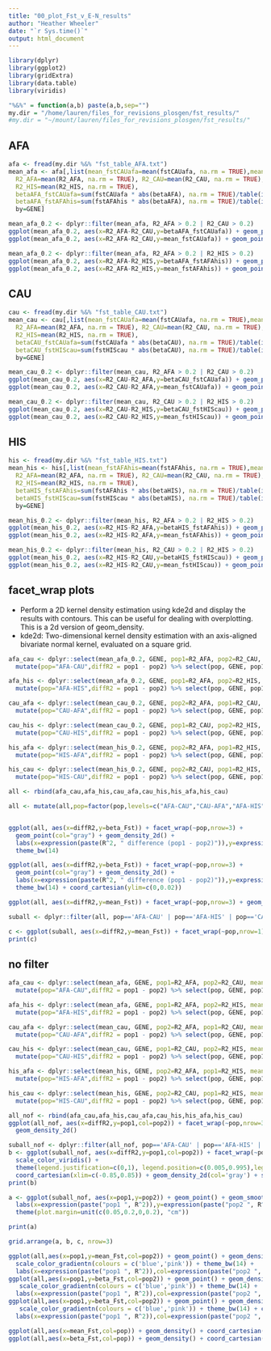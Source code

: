 ```yaml
---
title: "00_plot_Fst_v_E-N_results"
author: "Heather Wheeler"
date: "`r Sys.time()`"
output: html_document
---
```


```r
library(dplyr)
library(ggplot2)
library(gridExtra)
library(data.table)
library(viridis)

"%&%" = function(a,b) paste(a,b,sep="")
my.dir = "/home/lauren/files_for_revisions_plosgen/fst_results/"
#my.dir = "~/mount/lauren/files_for_revisions_plosgen/fst_results/"
```

## AFA 
```r
afa <- fread(my.dir %&% "fst_table_AFA.txt")
mean_afa <- afa[,list(mean_fstCAUafa=mean(fstCAUafa, na.rm = TRUE),mean_fstAFAhis=mean(fstAFAhis, na.rm = TRUE),
  R2_AFA=mean(R2_AFA, na.rm = TRUE), R2_CAU=mean(R2_CAU, na.rm = TRUE), 
  R2_HIS=mean(R2_HIS, na.rm = TRUE), 
  betaAFA_fstCAUafa=sum(fstCAUafa * abs(betaAFA), na.rm = TRUE)/table(is.na(fstCAUafa * betaAFA))[[1]],
  betaAFA_fstAFAhis=sum(fstAFAhis * abs(betaAFA), na.rm = TRUE)/table(is.na(fstAFAhis * betaAFA))[[1]]),
  by=GENE]

mean_afa_0.2 <- dplyr::filter(mean_afa, R2_AFA > 0.2 | R2_CAU > 0.2)
ggplot(mean_afa_0.2, aes(x=R2_AFA-R2_CAU,y=betaAFA_fstCAUafa)) + geom_point() + stat_density_2d(aes(fill = ..level..), geom = "polygon")
ggplot(mean_afa_0.2, aes(x=R2_AFA-R2_CAU,y=mean_fstCAUafa)) + geom_point() + stat_density_2d(aes(fill = ..level..), geom = "polygon")

mean_afa_0.2 <- dplyr::filter(mean_afa, R2_AFA > 0.2 | R2_HIS > 0.2)
ggplot(mean_afa_0.2, aes(x=R2_AFA-R2_HIS,y=betaAFA_fstAFAhis)) + geom_point() + stat_density_2d(aes(fill = ..level..), geom = "polygon")
ggplot(mean_afa_0.2, aes(x=R2_AFA-R2_HIS,y=mean_fstAFAhis)) + geom_point() + stat_density_2d(aes(fill = ..level..), geom = "polygon")
```

## CAU
```r
cau <- fread(my.dir %&% "fst_table_CAU.txt")
mean_cau <- cau[,list(mean_fstCAUafa=mean(fstCAUafa, na.rm = TRUE),mean_fstHIScau=mean(fstHIScau, na.rm = TRUE),
  R2_AFA=mean(R2_AFA, na.rm = TRUE), R2_CAU=mean(R2_CAU, na.rm = TRUE), 
  R2_HIS=mean(R2_HIS, na.rm = TRUE), 
  betaCAU_fstCAUafa=sum(fstCAUafa * abs(betaCAU), na.rm = TRUE)/table(is.na(fstCAUafa * betaCAU))[[1]],
  betaCAU_fstHIScau=sum(fstHIScau * abs(betaCAU), na.rm = TRUE)/table(is.na(fstHIScau * betaCAU))[[1]]),
  by=GENE]

mean_cau_0.2 <- dplyr::filter(mean_cau, R2_AFA > 0.2 | R2_CAU > 0.2)
ggplot(mean_cau_0.2, aes(x=R2_CAU-R2_AFA,y=betaCAU_fstCAUafa)) + geom_point() + stat_density_2d(aes(fill = ..level..), geom = "polygon")
ggplot(mean_cau_0.2, aes(x=R2_CAU-R2_AFA,y=mean_fstCAUafa)) + geom_point() + stat_density_2d(aes(fill = ..level..), geom = "polygon")

mean_cau_0.2 <- dplyr::filter(mean_cau, R2_CAU > 0.2 | R2_HIS > 0.2)
ggplot(mean_cau_0.2, aes(x=R2_CAU-R2_HIS,y=betaCAU_fstHIScau)) + geom_point() + stat_density_2d(aes(fill = ..level..), geom = "polygon")
ggplot(mean_cau_0.2, aes(x=R2_CAU-R2_HIS,y=mean_fstHIScau)) + geom_point() + stat_density_2d(aes(fill = ..level..), geom = "polygon")
```

## HIS
```r
his <- fread(my.dir %&% "fst_table_HIS.txt")
mean_his <- his[,list(mean_fstAFAhis=mean(fstAFAhis, na.rm = TRUE),mean_fstHIScau=mean(fstHIScau, na.rm = TRUE),
  R2_AFA=mean(R2_AFA, na.rm = TRUE), R2_CAU=mean(R2_CAU, na.rm = TRUE), 
  R2_HIS=mean(R2_HIS, na.rm = TRUE), 
  betaHIS_fstAFAhis=sum(fstAFAhis * abs(betaHIS), na.rm = TRUE)/table(is.na(fstAFAhis * betaHIS))[[1]],
  betaHIS_fstHIScau=sum(fstHIScau * abs(betaHIS), na.rm = TRUE)/table(is.na(fstHIScau * betaHIS))[[1]]),
  by=GENE]

mean_his_0.2 <- dplyr::filter(mean_his, R2_AFA > 0.2 | R2_HIS > 0.2)
ggplot(mean_his_0.2, aes(x=R2_HIS-R2_AFA,y=betaHIS_fstAFAhis)) + geom_point() + stat_density_2d(aes(fill = ..level..), geom = "polygon")
ggplot(mean_his_0.2, aes(x=R2_HIS-R2_AFA,y=mean_fstAFAhis)) + geom_point() + stat_density_2d(aes(fill = ..level..), geom = "polygon")

mean_his_0.2 <- dplyr::filter(mean_his, R2_CAU > 0.2 | R2_HIS > 0.2)
ggplot(mean_his_0.2, aes(x=R2_HIS-R2_CAU,y=betaHIS_fstHIScau)) + geom_point() + stat_density_2d(aes(fill = ..level..), geom = "polygon")
ggplot(mean_his_0.2, aes(x=R2_HIS-R2_CAU,y=mean_fstHIScau)) + geom_point() + stat_density_2d(aes(fill = ..level..), geom = "polygon")
```

## facet_wrap plots
- Perform a 2D kernel density estimation using kde2d and display the results with contours. This can be useful for dealing with overplotting. This is a 2d version of geom_density.
- kde2d: Two-dimensional kernel density estimation with an axis-aligned bivariate normal kernel, evaluated on a square grid.
```r
afa_cau <- dplyr::select(mean_afa_0.2, GENE, pop1=R2_AFA, pop2=R2_CAU, mean_Fst=mean_fstCAUafa, beta_Fst=betaAFA_fstCAUafa) %>% 
  mutate(pop="AFA-CAU",diffR2 = pop1 - pop2) %>% select(pop, GENE, pop1, pop2, diffR2, mean_Fst, beta_Fst)

afa_his <- dplyr::select(mean_afa_0.2, GENE, pop1=R2_AFA, pop2=R2_HIS, mean_Fst=mean_fstAFAhis, beta_Fst=betaAFA_fstAFAhis) %>% 
  mutate(pop="AFA-HIS",diffR2 = pop1 - pop2) %>% select(pop, GENE, pop1, pop2, diffR2, mean_Fst, beta_Fst)

cau_afa <- dplyr::select(mean_cau_0.2, GENE, pop2=R2_AFA, pop1=R2_CAU, mean_Fst=mean_fstCAUafa, beta_Fst=betaCAU_fstCAUafa) %>% 
  mutate(pop="CAU-AFA",diffR2 = pop1 - pop2) %>% select(pop, GENE, pop1, pop2, diffR2, mean_Fst, beta_Fst)

cau_his <- dplyr::select(mean_cau_0.2, GENE, pop1=R2_CAU, pop2=R2_HIS, mean_Fst=mean_fstHIScau, beta_Fst=betaCAU_fstHIScau) %>% 
  mutate(pop="CAU-HIS",diffR2 = pop1 - pop2) %>% select(pop, GENE, pop1, pop2, diffR2, mean_Fst, beta_Fst)

his_afa <- dplyr::select(mean_his_0.2, GENE, pop2=R2_AFA, pop1=R2_HIS, mean_Fst=mean_fstAFAhis, beta_Fst=betaHIS_fstAFAhis) %>% 
  mutate(pop="HIS-AFA",diffR2 = pop1 - pop2) %>% select(pop, GENE, pop1, pop2, diffR2, mean_Fst, beta_Fst)

his_cau <- dplyr::select(mean_his_0.2, GENE, pop2=R2_CAU, pop1=R2_HIS, mean_Fst=mean_fstHIScau, beta_Fst=betaHIS_fstHIScau) %>% 
  mutate(pop="HIS-CAU",diffR2 = pop1 - pop2) %>% select(pop, GENE, pop1, pop2, diffR2, mean_Fst, beta_Fst)

all <- rbind(afa_cau,afa_his,cau_afa,cau_his,his_afa,his_cau)

all <- mutate(all,pop=factor(pop,levels=c("AFA-CAU","CAU-AFA","AFA-HIS","HIS-AFA","HIS-CAU","CAU-HIS")))


ggplot(all, aes(x=diffR2,y=beta_Fst)) + facet_wrap(~pop,nrow=3) + 
  geom_point(col="gray") + geom_density_2d() + 
  labs(x=expression(paste(R^2, " difference (pop1 - pop2)")),y=expression(paste("weighted mean ", F[ST]))) + 
  theme_bw(14)

ggplot(all, aes(x=diffR2,y=beta_Fst)) + facet_wrap(~pop,nrow=3) + 
  geom_point(col="gray") + geom_density_2d() + 
  labs(x=expression(paste(R^2, " difference (pop1 - pop2)")),y=expression(paste("weighted mean ", F[ST]))) + 
  theme_bw(14) + coord_cartesian(ylim=c(0,0.02))

ggplot(all, aes(x=diffR2,y=mean_Fst)) + facet_wrap(~pop,nrow=3) + geom_point(col='gray') + geom_density_2d() + labs(x=expression(paste(R^2, " difference (pop1 - pop2)")),y=expression(paste("mean ", F[ST]))) + theme_bw(14)


```

```r
suball <- dplyr::filter(all, pop=='AFA-CAU' | pop=='AFA-HIS' | pop=='CAU-HIS')

c <- ggplot(suball, aes(x=diffR2,y=mean_Fst)) + facet_wrap(~pop,nrow=1) + geom_point(col='gray') + geom_density_2d() + labs(x=expression(paste(R^2, " difference (pop1 - pop2)")),y=expression(paste("mean ", F[ST])),title='C') + theme_bw(14) + coord_cartesian(xlim=c(-0.85,0.85)) + theme(plot.margin=unit(c(0,0.2,0,0.2), "cm"))
print(c)

```

## no filter
```r
afa_cau <- dplyr::select(mean_afa, GENE, pop1=R2_AFA, pop2=R2_CAU, mean_Fst=mean_fstCAUafa, beta_Fst=betaAFA_fstCAUafa) %>% 
  mutate(pop="AFA-CAU",diffR2 = pop1 - pop2) %>% select(pop, GENE, pop1, pop2, diffR2, mean_Fst, beta_Fst)

afa_his <- dplyr::select(mean_afa, GENE, pop1=R2_AFA, pop2=R2_HIS, mean_Fst=mean_fstAFAhis, beta_Fst=betaAFA_fstAFAhis) %>% 
  mutate(pop="AFA-HIS",diffR2 = pop1 - pop2) %>% select(pop, GENE, pop1, pop2, diffR2, mean_Fst, beta_Fst)

cau_afa <- dplyr::select(mean_cau, GENE, pop2=R2_AFA, pop1=R2_CAU, mean_Fst=mean_fstCAUafa, beta_Fst=betaCAU_fstCAUafa) %>% 
  mutate(pop="CAU-AFA",diffR2 = pop1 - pop2) %>% select(pop, GENE, pop1, pop2, diffR2, mean_Fst, beta_Fst)

cau_his <- dplyr::select(mean_cau, GENE, pop1=R2_CAU, pop2=R2_HIS, mean_Fst=mean_fstHIScau, beta_Fst=betaCAU_fstHIScau) %>% 
  mutate(pop="CAU-HIS",diffR2 = pop1 - pop2) %>% select(pop, GENE, pop1, pop2, diffR2, mean_Fst, beta_Fst)

his_afa <- dplyr::select(mean_his, GENE, pop2=R2_AFA, pop1=R2_HIS, mean_Fst=mean_fstAFAhis, beta_Fst=betaHIS_fstAFAhis) %>% 
  mutate(pop="HIS-AFA",diffR2 = pop1 - pop2) %>% select(pop, GENE, pop1, pop2, diffR2, mean_Fst, beta_Fst)

his_cau <- dplyr::select(mean_his, GENE, pop2=R2_CAU, pop1=R2_HIS, mean_Fst=mean_fstHIScau, beta_Fst=betaHIS_fstHIScau) %>% 
  mutate(pop="HIS-CAU",diffR2 = pop1 - pop2) %>% select(pop, GENE, pop1, pop2, diffR2, mean_Fst, beta_Fst)

all_nof <- rbind(afa_cau,afa_his,cau_afa,cau_his,his_afa,his_cau)
ggplot(all_nof, aes(x=diffR2,y=pop1,col=pop2)) + facet_wrap(~pop,nrow=3) + geom_point() +  labs(x=expression(paste(R^2, " difference (pop1 - pop2)")),y=expression(paste("pop1 ", R^2)),col=expression(paste("pop2 ", R^2))) + theme_bw(14) + 
  geom_density_2d()

suball_nof <- dplyr::filter(all_nof, pop=='AFA-CAU' | pop=='AFA-HIS' | pop=='CAU-HIS')
b <- ggplot(suball_nof, aes(x=diffR2,y=pop1,col=pop2)) + facet_wrap(~pop,nrow=1) + geom_point() +  labs(x=expression(paste(R^2, " difference (pop1 - pop2)")),y=expression(paste("pop1 ", R^2)),col=expression(paste("pop2 ", R^2)),title='B') + theme_bw(14) + 
  scale_color_viridis() + 
  theme(legend.justification=c(0,1), legend.position=c(0.005,0.995),legend.title = element_text(size=10),legend.text = element_text(size=10),legend.key.size = unit(0.3, "cm"),plot.margin=unit(c(0,0.2,0,0.2), "cm")) + 
  coord_cartesian(xlim=c(-0.85,0.85)) + geom_density_2d(col='gray') + scale_size(range=c(5,20))
print(b)

a <- ggplot(suball_nof, aes(x=pop1,y=pop2)) + geom_point() + geom_smooth(method="lm") + facet_wrap(~pop,nrow=1) + theme_bw(14)+
  labs(x=expression(paste("pop1 ", R^2)),y=expression(paste("pop2 ", R^2)),title='A') + geom_density_2d(col="gray") +
  theme(plot.margin=unit(c(0.05,0.2,0,0.2), "cm"))

print(a)
```

```r
grid.arrange(a, b, c, nrow=3)
```

```r
ggplot(all,aes(x=pop1,y=mean_Fst,col=pop2)) + geom_point() + geom_density_2d(col='gray') + facet_wrap(~pop,nrow=3) + 
  scale_color_gradientn(colours = c('blue','pink')) + theme_bw(14) + 
  labs(x=expression(paste("pop1 ", R^2)),col=expression(paste("pop2 ", R^2)))
ggplot(all,aes(x=pop1,y=beta_Fst,col=pop2)) + geom_point() + geom_density_2d(col='gray') + facet_wrap(~pop,nrow=3) + 
   scale_color_gradientn(colours = c('blue','pink')) + theme_bw(14) + 
  labs(x=expression(paste("pop1 ", R^2)),col=expression(paste("pop2 ", R^2)))
ggplot(all,aes(x=pop1,y=beta_Fst,col=pop2)) + geom_point() + geom_density_2d(col='gray') + facet_wrap(~pop,nrow=3) + 
   scale_color_gradientn(colours = c('blue','pink')) + theme_bw(14) + coord_cartesian(ylim=c(0,0.02)) + 
  labs(x=expression(paste("pop1 ", R^2)),col=expression(paste("pop2 ", R^2)))

ggplot(all,aes(x=mean_Fst,col=pop)) + geom_density() + coord_cartesian(xlim=c(0,0.2))
ggplot(all,aes(x=beta_Fst,col=pop)) + geom_density() + coord_cartesian(xlim=c(0,0.01))
```